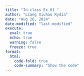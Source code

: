 ```yaml
---
title: "In-class Ex 01 "
author: "Liang Xiuhao Rydia"
date: "Aug 26, 2024"
date-modified: "last-modified"
execute:
  eval: true
  echo: true
  warning: false
  freeze: true
format: 
  html:
    code-fold: true
    code-summary: "Show the code"
---
```




